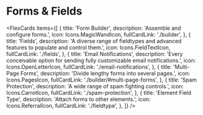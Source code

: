 

# Forms & Fields

<FlexCards
  items={[
    {
      title: 'Form Builder',
      description: 'Assemble and configure forms.',
      icon: Icons.MagicWandIcon,
      fullCardLink: './builder',
    },
    {
      title: 'Fields',
      description:
        'A diverse range of fieldtypes and advanced features to populate and control them.',
      icon: Icons.FieldTextIcon,
      fullCardLink: './fields',
    },
    {
      title: 'Email Notifications',
      description:
        'Every conceivable option for sending fully customizable email notifications.',
      icon: Icons.OpenLetterIcon,
      fullCardLink: './email-notifications',
    },
    {
      title: 'Multi-Page Forms',
      description: 'Divide lengthy forms into several pages.',
      icon: Icons.PagesIcon,
      fullCardLink: './builder/#multi-page-forms',
    },
    {
      title: 'Spam Protection',
      description: 'A wide range of spam fighting controls.',
      icon: Icons.CarrotIcon,
      fullCardLink: './spam-protection',
    },
    {
      title: 'Element Field Type',
      description: 'Attach forms to other elements.',
      icon: Icons.ReferralIcon,
      fullCardLink: './fieldtype',
    },
  ]}
/>
